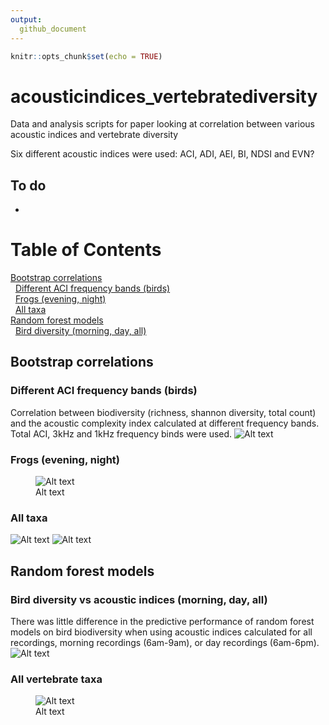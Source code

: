 ```yaml
---
output: 
  github_document
---
```


```r
knitr::opts_chunk$set(echo = TRUE)
```
# acousticindices_vertebratediversity
Data and analysis scripts for paper looking at correlation between various acoustic indices and vertebrate diversity

Six different acoustic indices were used: ACI, ADI, AEI, BI, NDSI and EVN?

## To do
* 

# Table of Contents  
| [Bootstrap correlations](#bootstrap-correlations)
|   [Different ACI frequency bands (birds)](#different-aci-frequency-bands-birds)
|   [Frogs (evening, night)](#frogs-evening-night)
|   [All taxa](#all-taxa)
| [Random forest models](#random-forest-models)
|   [Bird diversity (morning, day, all)](#bird-diversity-vs-acoustic-indices-morning-day-all)

## Bootstrap correlations

### Different ACI frequency bands (birds)
Correlation between biodiversity (richness, shannon diversity, total count) and the acoustic complexity index calculated at different frequency bands. Total ACI, 3kHz and 1kHz frequency binds were used.
![Alt text](outputs/figures/bootstrapcorrelations/bootstrap_correlations_birdsACI.png)

### Frogs (evening, night)
![Alt text](outputs/figures/bootstrapcorrelations/bootstrap_correlations_frogs.png)

### All taxa
![Alt text](outputs/figures/bootstrapcorrelations/bootstrap_correlations_bytaxa.png)
![Alt text](outputs/figures/bootstrapcorrelations/correlationTable.png)

## Random forest models

### Bird diversity vs acoustic indices (morning, day, all)
There was little difference in the predictive performance of random forest models on bird biodiversity when using acoustic indices calculated for all recordings, morning recordings (6am-9am), or day recordings (6am-6pm).
![Alt text](outputs/figures/randomforestperformance/Birds_MorningDayAll.png)

### All vertebrate taxa
![Alt text](outputs/figures/randomforestperformance/AllComparisons.png)